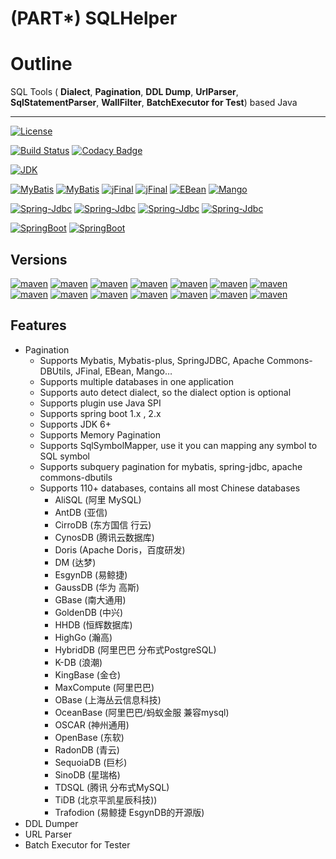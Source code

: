 # (PART\*) SQLHelper {-}

# Outline # {#sqlhelper_outline}

SQL Tools ( **Dialect**, **Pagination**, **DDL Dump**, **UrlParser**, **SqlStatementParser**, **WallFilter**, **BatchExecutor for Test**) based Java

---

[![License](https://img.shields.io/badge/license-LGPL3.0-green.svg)](https://github.com/fangjinuo/sqlhelper/blob/master/LICENSE)

[![Build Status](https://www.travis-ci.org/fangjinuo/sqlhelper.svg?branch=master)](https://travis-ci.org/fangjinuo/sqlhelper)
[![Codacy Badge](https://api.codacy.com/project/badge/Grade/9c27e94ffa3a4ee58279c36236b2b075)](https://www.codacy.com/manual/fs1194361820/sqlhelper?utm_source=github.com&amp;utm_medium=referral&amp;utm_content=fangjinuo/sqlhelper&amp;utm_campaign=Badge_Grade)

[![JDK](https://img.shields.io/badge/JDK-1.6+-green.svg)](https://www.oracle.com/technetwork/java/javase/downloads/index.html)

[![MyBatis](https://img.shields.io/badge/MyBatis-3.x-green.svg)](http://www.mybatis.org/mybatis-3/index.html)
[![MyBatis](https://img.shields.io/badge/MyBatisPlus-3.x-green.svg)](http://www.mybatis.org/mybatisplus-3/index.html)
[![jFinal](https://img.shields.io/badge/jFinal-3.x-green.svg)](https://github.com/jfinal/jfinal)
[![jFinal](https://img.shields.io/badge/jFinal-4.x-green.svg)](https://github.com/jfinal/jfinal)
[![EBean](https://img.shields.io/badge/Ebean-11.x-green.svg)](https://ebean.io/docs/query/sqlquery)
[![Mango](https://img.shields.io/badge/Mango-1.6.x-green.svg)](https://github.com/jfaster/mango)


[![Spring-Jdbc](https://img.shields.io/badge/SpringJdbc-2.x-green.svg)](https://spring.io/projects/spring-framework)
[![Spring-Jdbc](https://img.shields.io/badge/SpringJdbc-3.x-green.svg)](https://spring.io/projects/spring-framework)
[![Spring-Jdbc](https://img.shields.io/badge/SpringJdbc-4.x-green.svg)](https://spring.io/projects/spring-framework)
[![Spring-Jdbc](https://img.shields.io/badge/SpringJdbc-5.x-green.svg)](https://spring.io/projects/spring-framework)

[![SpringBoot](https://img.shields.io/badge/SpringBoot-1.x-green.svg)](https://spring.io/projects/spring-boot/)
[![SpringBoot](https://img.shields.io/badge/SpringBoot-2.x-green.svg)](https://spring.io/projects/spring-boot/)



## Versions


[![maven](https://img.shields.io/badge/maven-v2.4.0-green.svg)](https://search.maven.org/search?q=g:com.github.fangjinuo.sqlhelper%20AND%20v:2.4.0)
[![maven](https://img.shields.io/badge/maven-v2.3.1-green.svg)](https://search.maven.org/search?q=g:com.github.fangjinuo.sqlhelper%20AND%20v:2.3.1)
[![maven](https://img.shields.io/badge/maven-v2.3.0-green.svg)](https://search.maven.org/search?q=g:com.github.fangjinuo.sqlhelper%20AND%20v:2.3.0)
[![maven](https://img.shields.io/badge/maven-v2.2.0-green.svg)](https://search.maven.org/search?q=g:com.github.fangjinuo.sqlhelper%20AND%20v:2.2.0)
[![maven](https://img.shields.io/badge/maven-v2.1.2-green.svg)](https://search.maven.org/search?q=g:com.github.fangjinuo.sqlhelper%20AND%20v:2.1.2)
[![maven](https://img.shields.io/badge/maven-v2.1.1-green.svg)](https://search.maven.org/search?q=g:com.github.fangjinuo.sqlhelper%20AND%20v:2.1.1)
[![maven](https://img.shields.io/badge/maven-v2.1.0-green.svg)](https://search.maven.org/search?q=g:com.github.fangjinuo.sqlhelper%20AND%20v:2.1.0)
[![maven](https://img.shields.io/badge/maven-v2.0.7-green.svg)](https://search.maven.org/search?q=g:com.github.fangjinuo.sqlhelper%20AND%20v:2.0.7)
[![maven](https://img.shields.io/badge/maven-v2.0.6-green.svg)](https://search.maven.org/search?q=g:com.github.fangjinuo.sqlhelper%20AND%20v:2.0.6)
[![maven](https://img.shields.io/badge/maven-v2.0.4-green.svg)](https://search.maven.org/search?q=g:com.github.fangjinuo.sqlhelper%20AND%20v:2.0.4)
[![maven](https://img.shields.io/badge/maven-v2.0.3-green.svg)](https://search.maven.org/search?q=g:com.github.fangjinuo.sqlhelper%20AND%20v:2.0.3)
[![maven](https://img.shields.io/badge/maven-v2.0.2-green.svg)](https://search.maven.org/search?q=g:com.github.fangjinuo.sqlhelper%20AND%20v:2.0.2)
[![maven](https://img.shields.io/badge/maven-v2.0.1-green.svg)](https://search.maven.org/search?q=g:com.github.fangjinuo.sqlhelper%20AND%20v:2.0.1)
[![maven](https://img.shields.io/badge/maven-v2.0.0-green.svg)](https://search.maven.org/search?q=g:com.github.fangjinuo.sqlhelper%20AND%20v:2.0.0)



## Features

+ Pagination
  + Supports Mybatis, Mybatis-plus, SpringJDBC, Apache Commons-DBUtils, JFinal, EBean, Mango...
  + Supports multiple databases in one application
  + Supports auto detect dialect, so the dialect option is optional
  + Supports plugin use Java SPI
  + Supports spring boot 1.x , 2.x
  + Supports  JDK 6+
  + Supports Memory Pagination
  + Supports SqlSymbolMapper, use it you can mapping any symbol to SQL symbol
  + Supports subquery pagination for mybatis, spring-jdbc, apache commons-dbutils
  + Supports 110+ databases, contains all most Chinese databases
    + AliSQL (阿里 MySQL)
    + AntDB (亚信)
    + CirroDB (东方国信 行云)
    + CynosDB (腾讯云数据库)
    + Doris (Apache Doris，百度研发)
    + DM (达梦)
    + EsgynDB (易鲸捷)
    + GaussDB (华为 高斯)
    + GBase (南大通用)
    + GoldenDB (中兴)
    + HHDB (恒辉数据库)
    + HighGo (瀚高)
    + HybridDB (阿里巴巴 分布式PostgreSQL)
    + K-DB (浪潮)
    + KingBase (金仓)
    + MaxCompute (阿里巴巴)
    + OBase (上海丛云信息科技)
    + OceanBase (阿里巴巴/蚂蚁金服 兼容mysql)
    + OSCAR (神州通用)
    + OpenBase (东软)
    + RadonDB (青云)
    + SequoiaDB (巨杉)
    + SinoDB (星瑞格)
    + TDSQL (腾讯 分布式MySQL)
    + TiDB (北京平凯星辰科技))
    + Trafodion (易鲸捷 EsgynDB的开源版)

+ DDL Dumper
+ URL Parser
+ Batch Executor for Tester

